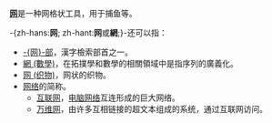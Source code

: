 {{NoteTA
|G1 = IT
}}
'''[[网|网]]'''是一种网格状工具，用于捕鱼等。

-{zh-hans:'''网'''; zh-hant:'''网'''或'''網''';}-还可以指：
* [[网部|-{网}-部]]，漢字檢索部首之一。
* [[網_(數學)|網 (數學)]]，在拓撲學和數學的相關領域中是指序列的廣義化。
* [[网_(织物)|网 (织物)]]，网状的织物。
* [[网络|网络]]的简称。
** [[互联网|互联网]]，[[电脑网络|电脑网络]]互连形成的巨大网络。
** [[万维网|万维网]]，由许多互相链接的超文本组成的系统，通过互联网访问。

{{disambig|CAT=一字消歧義}}